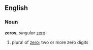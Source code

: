 == English ==
===Noun===
'''zeros''', ''singular'' [[zero]]

# plural of [[zero]]; two or more zero digits